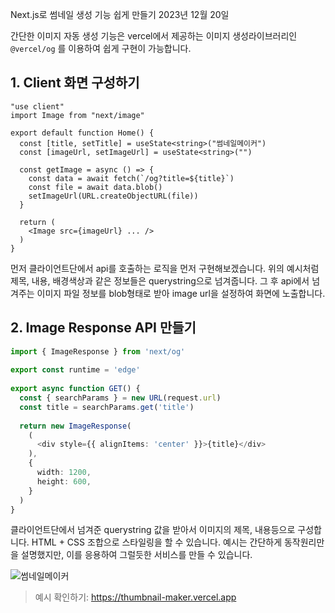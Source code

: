 
<BlogTitle>Next.js로 썸네일 생성 기능 쉽게 만들기</BlogTitle>
<BlogDate>2023년 12월 20일</BlogDate>

간단한 이미지 자동 생성 기능은 vercel에서 제공하는 이미지 생성라이브러리인 `@vercel/og` 를 이용하여 쉽게 구현이 가능합니다.

## 1. Client 화면 구성하기

```app/page.tsx
"use client"
import Image from "next/image"

export default function Home() {
  const [title, setTitle] = useState<string>("썸네일메이커")
  const [imageUrl, setImageUrl] = useState<string>("")

  const getImage = async () => {
    const data = await fetch(`/og?title=${title}`)
    const file = await data.blob()
    setImageUrl(URL.createObjectURL(file))
  }

  return (
    <Image src={imageUrl} ... /> 
  )
}
```
먼저 클라이언트단에서 api를 호출하는 로직을 먼저 구현해보겠습니다. 위의 예시처럼 제목, 내용, 배경색상과 같은 정보들은 querystring으로 넘겨줍니다. 그 후 api에서 넘겨주는 이미지 파일 정보를
blob형태로 받아 image url을 설정하여 화면에 노출합니다.

## 2. Image Response API 만들기

```app/api/og/route.ts
import { ImageResponse } from 'next/og'
 
export const runtime = 'edge'
 
export async function GET() {
  const { searchParams } = new URL(request.url)
  const title = searchParams.get('title')
  
  return new ImageResponse(
    (
      <div style={{ alignItems: 'center' }}>{title}</div>
    ),
    {
      width: 1200,
      height: 600,
    }
  )
}
```

클라이언트단에서 넘겨준 querystring 값을 받아서 이미지의 제목, 내용등으로 구성합니다. HTML + CSS 조합으로 스타일링을 할 수 있습니다. 예시는 간단하게 동작원리만을 설명했지만,
이를 응용하여 그럴듯한 서비스를 만들 수 있습니다.

<Image className="border my-5" src="/thumbnail-maker.png" alt="썸네일메이커" width={1600} height={900} />

> 예시 확인하기: https://thumbnail-maker.vercel.app